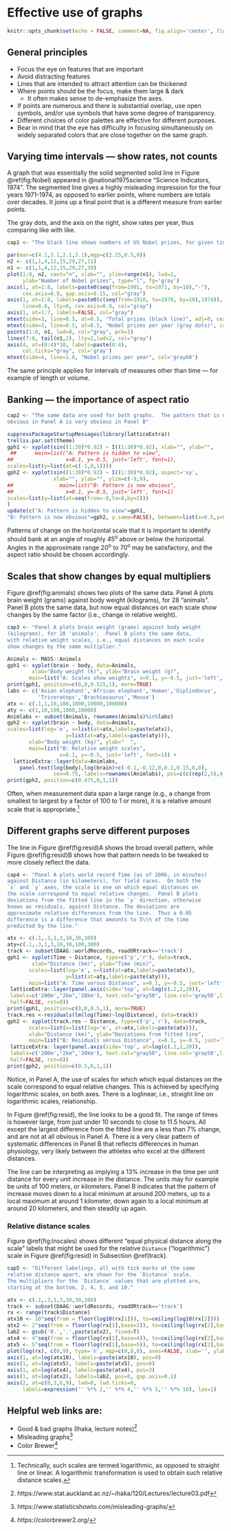 # Effective use of graphs

```r
knitr::opts_chunk$set(echo = FALSE, comment=NA, fig.align='center', fig.width=5.5,fig.height=5.5)
```

## General principles

-   Focus the eye on features that are important
-   Avoid distracting features
-   Lines that are intended to attract attention can be thickened
-   Where points should be the focus, make them large & dark
    -   It often makes sense to de-emphasize the axes.
-   If points are numerous and there is substantial overlap, use open symbols, and/or use symbols that have some degree of transparency.
-   Different choices of color palettes are effective for different purposes.
-   Bear in mind that the eye has difficulty in focusing simultaneously on widely separated colors that are close together on the same graph.

## Varying time intervals --- show rates, not counts

A graph that was essentially the solid segmented solid line in Figure \@ref(fig:Nobel) appeared in @national1975science "Science Indicators, 1974". The segmented line gives a highly misleading impression for the four years 1971-1974, as opposed to earlier points, where numbers are totals over decades. It joins up a final point that is a different measure from earlier points.

The gray dots, and the axis on the right, show rates per year, thus comparing like with like.

```r
cap1 <- "The black line shows numbers of US Nobel prizes, for given time intervals. The gray dots. with the right axis label, show average per year."
```

```r
par(mar=c(4.1,3.1,2.1,3.1),mgp=c(2.25,0.5,0))
n2 <- c(1,1,4,12,15,29,27,11)
n1 <- c(1,1,4,12,15,29,27,39)
plot(1:8, n2, xaxt="n", xlab="", ylim=range(n1), lwd=2,
     ylab="Number of Nobel prizes", type="l", fg='gray')
axis(1, at=1:8, labels=paste0(seq(from=1901, to=1971, by=10),"-"), 
     cex.axis=0.9, gap.axis=0.15, col="gray")
axis(1, at=1:8, labels=paste0(c(seq(from=1910, to=1970, by=10),1974)),
     line=0.8, lty=0, cex.axis=0.9, col="gray")
axis(1, at=1:7, labels=FALSE, col="gray")
mtext(side=3, line=0.5, at=0.5, "Total prizes (black line)", adj=0, cex=1.25)
mtext(side=3, line=0.5, at=8.5, "Nobel prizes per year (gray dots)", col='gray60', adj=1, cex=1.25)
points(1:8, n1, lwd=8, col="gray", pch=1)
lines(7:8, tail(n1,2), lty=2,lwd=2, col="gray")
axis(4, at=(0:4)*10, labels=paste(0:4), 
     col.ticks="gray", col='gray')
mtext(side=4, line=1.8, "Nobel prizes per year", col='gray60')
```

The same principle applies for intervals of measures other than time --- for example of length or volume.

## Banking --- the importance of aspect ratio

```r
cap2 <- "The same data are used for both graphs.  The pattern that is not
obvious in Panel A is very obvious in Panel B"
```

```r
suppressPackageStartupMessages(library(latticeExtra))
trellis.par.set(theme)
gph1 <- xyplot(sin((1:30)*0.92) ~ I((1:30)*0.92), xlab="", ylab="",
 ##      main=list("A: Pattern is hidden to view", 
##                 x=0.1, y=-0.5, just='left', font=1),
scales=list(y=list(at=c(-1,0,1))))
gph2 <- xyplot(sin((1:30)*0.92) ~ I((1:30)*0.92), aspect='xy', 
               xlab="", ylab="", ylim=c(-9,9),
##               main=list("B: Pattern is now obvious", 
##                 x=0.1, y=-0.5, just='left', font=1)
scales=list(y=list(at=seq(from=-8,to=8,by=2)))
)
update(c("A: Pattern is hidden to view"=gph1,
"B: Pattern is now obvious"=gph2, y.same=FALSE), between=list(x=0.5,y=0))
```

Patterns of change on the horizontal scale that it is important to identify should bank at an angle of roughly 45^o^ above or below the horizontal. Angles in the approximate range 20^o^ to 70^o^ may be satisfactory, and the aspect ratio should be chosen accordingly.

## Scales that show changes by equal multipliers

Figure \@ref(fig:animals) shows two plots of the same data. Panel A plots brain weight (grams) against body weight (kilograms), for 28 "animals". Panel B plots the same data, but now equal distances on each scale show changes by the same factor (i.e., change in relative weight).

```r
cap3 <- "Panel A plots brain weight (grams) against body weight 
(kilograms), for 28 'animals'.  Panel B plots the same data, 
with relative weight scales, i.e., equal distances on each scale 
show changes by the same multiplier."
```

```r
Animals <- MASS::Animals
gph1 <- xyplot(brain ~ body, data=Animals,
        xlab="Body weight (k)", ylab="Brain weight (g)", 
       main=list("A: Scales show weights", x=0.1, y=-0.5, just='left', font=1))
print(gph1, position=c(0,0,0.525,1), more=TRUE)
labs <- c('Asian elephant','African elephant','Human','Dipliodocus',
          'Triceratops','Brachiosaurus','Mouse')
atx <- c(.1,1,10,100,1000,10000,100000)
aty <- c(1,10,100,1000,10000)
Animlabs <- subset(Animals, rownames(Animals)%in%labs)
gph2 <- xyplot(brain ~ body, data=Animals,
scales=list(log='e', x=list(at=atx,labels=paste(atx)),
                   y=list(at=aty,labels=paste(aty))),
       xlab="Body weight (kg)", ylab="  ",
       main=list("B: Relative weight scales", 
                 x=0.1, y=-0.5, just='left', font=1)) +
  latticeExtra::layer(data=Animlabs, 
    panel.text(log(body),log(brain)+c(-0.1,-0.12,0,0.2,0.15,0,0), 
               cex=0.75, labels=rownames(Animlabs), pos=c(c(rep(2,5),4,2))))
print(gph2, position=c(0.475,0,1,1))
```

Often, when measurement data span a large range (e.g., a change from smallest to largest by a factor of 100 to 1 or more), it is a relative amount scale that is appropriate.[^02-graphs-1]

[^02-graphs-1]: Technically, such scales are termed logarithmic, as opposed to straight line or linear. A logarithmic transformation is used to obtain such relative distance scales.

## Different graphs serve different purposes {#track}

The line in Figure \@ref(fig:resid)A shows the broad overall pattern, while Figure \@ref(fig:resid)B shows how that pattern needs to be tweaked to more closely reflect the data.

```r
cap4 <- "Panel A plots world record Time (as of 2006, in minutes)
against Distance (in kilometers), for field races.  On both the
`x` and `y` axes, the scale is one on which equal distances on 
the scale correspond to equal relative changes.  Panel B plots
deviations from the fitted line in the `y` direction, otherwise
known as residuals, against Distance. The deviations are
approximate relative differences from the line.  Thus a 0.05
difference is a difference that amounts to 5\\% of the time
predicted by the line."
```

```r
atx <- c(.1,.3,1,3,10,30,100)
aty=c(.1,.3,1,3,10,30,100,300)
track <- subset(DAAG::worldRecords, roadORtrack=='track')
gph1 <- xyplot(Time ~ Distance, type=c('p','r'), data=track,
        xlab="Distance (km)", ylab="Time (min)", 
       scales=list(log='e', x=list(at=atx,labels=paste(atx)),
                   y=list(at=aty,labels=paste(aty))),
       main=list("A: Time versus Distance", x=0.1, y=-0.5, just='left', font=1))  +
 latticeExtra::layer(panel.axis(side='top', at=log(c(.2,2,20)), 
 labels=c('200m',"2km",'20km'), text.col="gray50", line.col='gray50',line.lty=2,
 half=FALSE, rot=0))
print(gph1, position=c(0,0,0.5,1), more=TRUE)
track.res <-residuals(lm(log(Time)~log(Distance), data=track))
gph2 <- xyplot(track.res ~ Distance, type=c('p','r'), data=track,
       scales=list(x=list(log='e', at=atx,labels=paste(atx))),
       xlab="Distance (km)", ylab="Deviations from fitted line",
       main=list("B: Residuals versus Distance", x=0.1, y=-0.5, just='left', font=1)) +
 latticeExtra::layer(panel.axis(side='top', at=log(c(.2,2,20)), 
 labels=c('200m',"2km",'20km'), text.col="gray50", line.col='gray50',line.lty=2,
 half=FALSE, rot=0))
print(gph2, position=c(0.5,0,1,1))
```

Notice, in Panel A, the use of scales for which which equal distances on the scale correspond to equal relative changes. This is achieved by specifying logarithmic scales, on both axes. There is a loglinear, i.e., straight line on logarithmic scales, relationship.

In Figure \@ref(fig:resid), the line looks to be a good fit. The range of times is however large, from just under 10 seconds to close to 11.5 hours. All except the largest difference from the fitted line are a less than 7% change, and are not at all obvious in Panel A. There is a very clear pattern of systematic differences in Panel B that reflects differences in human physiology, very likely between the athletes who excel at the different distances.

The line can be interpreting as implying a 13% increase in the time per unit distance for every unit increase in the distance. The units may for example be units of 100 meters, or kilometers. Panel B indicates that the pattern of increase moves down to a local minimum at around 200 meters, up to a local maximum at around 1 kilometer, down again to a local minimum at around 20 kilometers, and then steadily up again.

### Relative distance scales {.unnumbered}

Figure \@ref(fig:lnscales) shows different "equal physical distance along the scale" labels that might be used for the relative `Distance` ("logarithmic") scale in Figure \@ref(fig:resid) in Subsection \@ref(track).

```r
cap5 <- "Different labelings, all with tick marks at the same
relative distance apart, are shown for the `Distance` scale.
The multipliers for the `Distance` values that are plotted are,
starting at the bottom, 2, 4, 5, and 10."
```

```r
atx <- c(.1,.3,1,3,10,30,100)
track <- subset(DAAG::worldRecords, roadORtrack=='track')
rx <- range(track$Distance)
atx10 <- 10^seq(from = floor(log10(rx[1])), to=ceiling(log10(rx[2])))
atx2 <- 2^seq(from = floor(log(rx[1],base=2)), to=ceiling(log(rx[2],base=2)))
lab2 <- gsub('0.','.',paste(atx2), fixed=T)
atx4 <- 4^seq(from = floor(log(rx[1],base=4)), to=ceiling(log(rx[2],base=4)))
atx5 <- 5^seq(from = floor(log(rx[1],base=5)), to=ceiling(log(rx[2],base=5)))
plot(log(rx), c(0,9), type='n', mgp=c(0,0,0), axes=FALSE, xlab='', ylab='')
axis(1, at=log(atx10), labels=paste(atx10), pos=9)
axis(1, at=log(atx5), labels=paste(atx5), pos=6)
axis(1, at=log(atx4), labels=paste(atx4), pos=3)
axis(1, at=log(atx2), labels=lab2, pos=0, gap.axis=0.1)
axis(2, at=c(0,3,6,9), lwd=0, lwd.ticks=0,
     labels=expression('' %*% 2,'' %*% 4,'' %*% 5,'' %*% 10), las=1)
```

## Helpful web links are:

-   Good & bad graphs (Ihaka, lecture notes)[^02-graphs-2]
-   Misleading graphs[^02-graphs-3]
-   Color Brewer[^02-graphs-4]

[^02-graphs-2]: https://www.stat.auckland.ac.nz/\~ihaka/120/Lectures/lecture03.pdf

[^02-graphs-3]: https://www.statisticshowto.com/misleading-graphs/

[^02-graphs-4]: https://colorbrewer2.org/
